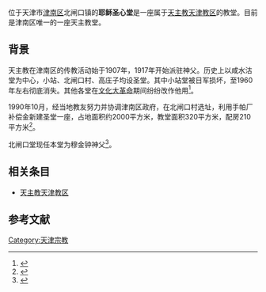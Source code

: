 位于天津市[[津南区|津南区]]北闸口镇的'''耶稣圣心堂'''是一座属于[[天主教天津教区|天主教天津教区]]的教堂。目前是津南区唯一的一座天主教堂。

==背景==
天主教在津南区的传教活动始于1907年，1917年开始派驻神父。历史上以咸水沽堂为中心，小站、北闸口村、高庄子均设圣堂。其中小站堂被日军损坏，至1960年左右彻底消失。其他各堂在[[文化大革命|文化大革命]]期间纷纷改作他用<ref>{{cite web|url=http://www.tjjn.gov.cn/Templates/skin1/jngkweb.asp?class1=%C0%FA%CA%B7%CE%C4%BB%AF&class2=%D7%DA%BD%CC|title=人文民情：宗教|publisher=津南政务网|date=|accessdate=2012年3月25日}}{{dead link|date=2017年11月 |bot=InternetArchiveBot |fix-attempted=yes }}</ref>。

1990年10月，经当地教友努力并协调津南区政府，在北闸口村选址，利用手帕厂补偿金新建圣堂一座，占地面积约2000平方米，教堂面积320平方米，配房210平方米<ref>{{cite web|url=http://www.xinde.org/index.php?m=content&c=index&a=show&catid=9&id=3983|title=天津郊区的一片葡萄园 |publisher=信德网|author=流云|date=2005-12-17|accessdate=2012年3月25日}}</ref>。

北闸口堂现任本堂为穆金钟神父<ref>{{cite web|url=http://www.catholic.tj.cn/www/21/2008-02/2876.html|title=津南北匝（闸）口堂网站开通|publisher=天津教区|date=2012年2月4日|accessdate=2012年3月25日}}{{dead link|date=2017年11月 |bot=InternetArchiveBot |fix-attempted=yes }}</ref>。

==相关条目==
*[[天主教天津教区|天主教天津教区]]

==参考文献==
<div class="references-small">
<references />
</div>
{{天津教堂}}
{{Religion-buil-stub}}

[[Category:天津宗教|Category:天津宗教]]